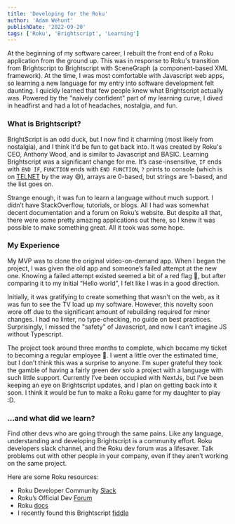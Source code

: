 ```yaml
---
title: 'Developing for the Roku'
author: 'Adam Wehunt'
publishDate: '2022-09-20'
tags: ['Roku', 'Brightscript', 'Learning']
---
```


At the beginning of my software career, I rebuilt the front end of a Roku application from the ground up. This was in response to Roku's transition from Brightscript to Brightscript with SceneGraph (a component-based XML framework). At the time, I was most comfortable with Javascript web apps, so learning a new language for my entry into software development felt daunting.  I quickly learned that few people knew what Brightscript actually was. Powered by the "naively confident" part of my learning curve, I dived in headfirst and had a lot of headaches, nostalgia, and fun.

### What is Brightscript?

BrightScript is an odd duck, but I now find it charming (most likely from nostalgia), and I think it'd be fun to get back into. It was created by Roku's CEO, Anthony Wood, and is similar to Javascript and BASIC. Learning Brightscript was a significant change for me. It’s case-insensitive, `IF` ends with `END IF`, `FUNCTION` ends with `END FUNCTION`, `?` prints to console (which is on [TELNET](https://en.wikipedia.org/wiki/Telnet) by the way 😅), arrays are 0-based, but strings are 1-based, and the list goes on. 

Strange enough, it was fun to learn a language without much support. I didn’t have StackOverflow, tutorials, or blogs. All I had was somewhat decent documentation and a forum on Roku’s website. But despite all that, there were some pretty amazing applications out there, so I knew it was possible to make something great. All it took was some hope.

### My Experience

My MVP was to clone the original video-on-demand app. When I began the project, I was given the old app and someone’s failed attempt at the new one. Knowing a failed attempt existed seemed a bit of a red flag 🚩, but after comparing it to my initial “Hello world”, I felt like I was in a good direction.

Initially, it was gratifying to create something that wasn't on the web, as it was fun to see the TV load up my software. However, this novelty soon wore off due to the significant amount of rebuilding required for minor changes. I had no linter, no type-checking, no guide on best practices. Surprisingly, I missed the "safety" of Javascript, and now I can't imagine JS without Typescript.

The project took around three months to complete, which became my ticket to becoming a regular employee 🎉. I went a little over the estimated time, but I don’t think this was a surprise to anyone. I’m super grateful they took the gamble of having a fairly green dev solo a project with a language with such little support. Currently I’ve been occupied with NextJs, but I’ve been keeping an eye on Brightscript updates, and I plan on getting back into it soon. I think it would be fun to make a Roku game for my daughter to play :D.

### …and what did we learn?

Find other devs who are going through the same pains. Like any language, understanding and developing Brightscript is a community effort. Roku developers slack channel, and the Roku dev forum was a lifesaver. Talk problems out with other people in your company, even if they aren’t working on the same project.

Here are some Roku resources:
   - Roku Developer Community [Slack](https://rokudevelopers.slack.com/ssb/redirect)
   - Roku’s Official Dev [Forum](https://community.roku.com/t5/Developers/ct-p/channel-developers)
   - Roku [docs](https://developer.roku.com/docs/developer-program/getting-started/roku-dev-prog.md)
   - I recently found this Brightscript [fiddle](https://brsfiddle.net)

